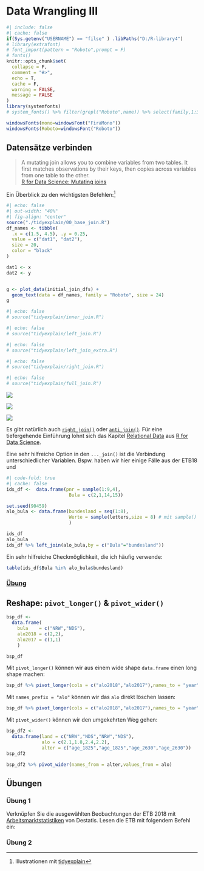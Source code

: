 # Data Wrangling III {#wrang3}

```r
#| include: false
#| cache: false
if(Sys.getenv("USERNAME") == "filse" ) .libPaths("D:/R-library4") 
# library(extrafont)
# font_import(pattern = "Roboto",prompt = F)
# fonts()
knitr::opts_chunk$set(
  collapse = F,
  comment = "#>",
  echo = T,
  cache = F,
  warning = FALSE,
  message = FALSE
)
library(systemfonts)
# system_fonts() %>% filter(grepl("Roboto",name)) %>% select(family,1:3)

windowsFonts(mono=windowsFont("FiraMono"))
windowsFonts(Roboto=windowsFont("Roboto"))
```


## Datensätze verbinden {#join}

> A mutating join allows you to combine variables from two tables. It first matches observations by their keys, then copies across variables from one table to the other.  
[R for Data Science: Mutating joins](http://r4ds.had.co.nz/relational-data.html#mutating-joins)


Ein Überblick zu den wichtigsten Befehlen:[^tdyref]

[^tdyref]: Illustrationen mit [tidyexplain](https://github.com/gadenbuie/tidyexplain)

```r
#| echo: false
#| out-width: "40%"
#| fig-align: "center"
source("./tidyexplain/00_base_join.R")
df_names <- tibble(
  .x = c(1.5, 4.5), .y = 0.25,
  value = c("dat1", "dat2"),
  size = 20,
  color = "black"
)

dat1 <- x
dat2 <- y


g <- plot_data(initial_join_dfs) +
  geom_text(data = df_names, family = "Roboto", size = 24) 
g
```

<!-- <img src="pic/static/png/original-dfs.png" width="480px" /> -->

```r
#| echo: false
# source("tidyexplain/inner_join.R")
```
```r
#| echo: false
# source("tidyexplain/left_join.R")
```
```r
#| echo: false
# source("tidyexplain/left_join_extra.R")
```
```r
#| echo: false
# source("tidyexplain/right_join.R")
```
```r
#| echo: false
# source("tidyexplain/full_join.R")
```


::: {layout-ncol=3}
![](pic/inner-join.gif)

![](pic/left-join-extra.gif)

![](pic/full-join.gif) 
:::

Es gibt natürlich auch [`right_join()`](https://dplyr.tidyverse.org/reference/mutate-joins.html)  oder [`anti_join()`](https://dplyr.tidyverse.org/reference/filter-joins.html). 
Für eine tiefergehende Einführung lohnt sich das Kapitel [Relational Data](https://r4ds.had.co.nz/relational-data.html#relational-data) aus [R for Data Science](https://r4ds.had.co.nz/).


Eine sehr hilfreiche Option in den `..._join()` ist die Verbindung unterschiedlicher Variablen.
Bspw. haben wir hier einige Fälle aus der ETB18 und 

```r
#| code-fold: true
#| cache: false
ids_df <-  data.frame(pnr = sample(1:9,4),
                       Bula = c(2,1,14,15))

set.seed(90459)
alo_bula <- data.frame(bundesland = seq(1:8),
                       Werte = sample(letters,size = 8) # mit sample() kann eine zufällige Auswahl getroffen werden 
                       )
```

```r
ids_df
alo_bula
ids_df %>% left_join(alo_bula,by = c("Bula"="bundesland"))
```

Ein sehr hilfreiche Checkmöglichkeit, die ich häufig verwende:
```r
table(ids_df$Bula %in% alo_bula$bundesland)
```


### [Übung](#join_ue)

## Reshape: `pivot_longer()` & `pivot_wider()`

```r
bsp_df <- 
  data.frame(
    bula    = c("NRW","NDS"),
    alo2018 = c(2,2),
    alo2017 = c(1,1)
    )

bsp_df
```

Mit `pivot_longer()` können wir aus einem wide shape `data.frame` einen long shape machen:

```r
bsp_df %>% pivot_longer(cols = c("alo2018","alo2017"),names_to = "year",values_to = "alo")
```

Mit `names_prefix = "alo"` können wir das `alo` direkt löschen lassen:

```r
bsp_df %>% pivot_longer(cols = c("alo2018","alo2017"),names_to = "year",values_to = "alo",names_prefix = "alo")
```

Mit `pivot_wider()` können wir den umgekehrten Weg gehen:
```r
bsp_df2 <- 
  data.frame(land = c("NRW","NDS","NRW","NDS"),
             alo = c(2.1,1.8,2.4,2.2),
             alter = c("age_1825","age_1825","age_2630","age_2630"))
bsp_df2
```

```r
bsp_df2 %>% pivot_wider(names_from = alter,values_from = alo)
```








## Übungen

### Übung 1 {#join_ue}
Verknüpfen Sie die ausgewählten Beobachtungen der ETB 2018 mit [Arbeitsmarktstatistiken](https://www.regionalstatistik.de/genesis//online?operation=table&code=AI008-1) von Destatis.
Lesen die ETB mit folgendem Befehl ein:

<!-- ```{r jnue} -->
<!-- #| eval: false -->
<!-- etb_ue11 <- haven::read_dta("./data/BIBBBAuA_2018_suf1.0.dta", -->
<!--                        col_select = c("intnr","int_jahr","Bula")) %>%  -->
<!--   slice(34:35,68:69,62,687,625,684,599:600) -->
<!-- etb_ue11 -->
<!-- ``` -->

<!-- So können Sie die aufbereiteten Arbeitslosendaten einlesen (die Zahlencodes in beiden Datensätzen stimmen überein): -->
<!-- ```{r jndat1} -->
<!-- alo <- readRDS(file = "./data/alo_bula1.Rdata") -->
<!-- alo -->
<!-- ``` -->

<!-- Wie müssten Sie vorgehen, wenn Sie nun jahresgenaue Angaben haben und dementsprechend zusätzlich auch nach dem Jahr mergen möchten? -->
<!-- ```{r jndat2} -->
<!-- alo_j <- readRDS(file = "./data/alo_bula1_jahr.Rdata") -->
<!-- alo_j -->
<!-- ``` -->



### Übung 2 {#pivot_ue}

<!-- ```{r uepvit} -->
<!-- alo_wide <- readRDS(file = "./data/alo_bula2.Rdata") -->
<!-- alo_wide -->
<!-- ``` -->

<!-- Bringen Sie `alo_wide` in das long shape: -->

<!-- ```{r} -->
<!-- #| echo: false -->
<!-- alo_wide %>% pivot_longer(cols = 3:4,names_to = "jahr",values_to = "alo_quote",names_prefix = "alo_") -->
<!-- ``` -->

